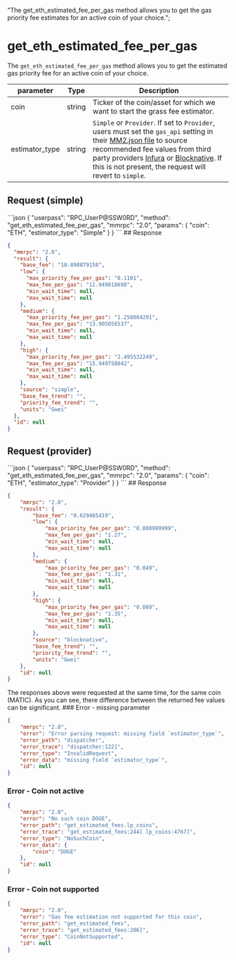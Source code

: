   "The get_eth_estimated_fee_per_gas method allows you to get the gas priority fee estimates for an active coin of your choice.";

# get\_eth\_estimated\_fee\_per\_gas

The `get_eth_estimated_fee_per_gas` method allows you to get the estimated gas priority fee for an active coin of your choice.

| parameter       | Type   | Description                                                                                                                                                                                                                                                                                                                                                             |
| --------------- | ------ | ----------------------------------------------------------------------------------------------------------------------------------------------------------------------------------------------------------------------------------------------------------------------------------------------------------------------------------------------------------------------- |
| coin            | string | Ticker of the coin/asset for which we want to start the grass fee estimator.                                                                                                                                                                                                                                                                                            |
| estimator\_type | string | `Simple` or `Provider`. If set to `Provider`, users must set the `gas_api` setting in their [MM2.json file](/komodo-defi-framework/setup/configure-mm2-json/) to source recommended fee values from third party providers [Infura](https://www.infura.io/) or [Blocknative](https://www.blocknative.com/). If this is not present, the request will revert to `simple`. |

## Request (simple)

<CodeGroup title="" tag="POST" label="get_eth_estimated_fee_per_gas" mm2MethodDecorate="true">
  ```json
  {
    "userpass": "RPC_UserP@SSW0RD",
    "method": "get_eth_estimated_fee_per_gas",
    "mmrpc": "2.0",
    "params": {
      "coin": "ETH",
      "estimator_type": "Simple"
    }
  }
  ```
</CodeGroup>

<CollapsibleSection expandedText="Hide Response" collapsedText="Show Response">
  ## Response

  ```json
  {
    "mmrpc": "2.0",
    "result": {
      "base_fee": "10.890879158",
      "low": {
        "max_priority_fee_per_gas": "0.1101",
        "max_fee_per_gas": "11.949818698",
        "min_wait_time": null,
        "max_wait_time": null
      },
      "medium": {
        "max_priority_fee_per_gas": "1.258084291",
        "max_fee_per_gas": "13.905056537",
        "min_wait_time": null,
        "max_wait_time": null
      },
      "high": {
        "max_priority_fee_per_gas": "2.495532249",
        "max_fee_per_gas": "15.949758042",
        "min_wait_time": null,
        "max_wait_time": null
      },
      "source": "simple",
      "base_fee_trend": "",
      "priority_fee_trend": "",
      "units": "Gwei"
    },
    "id": null
  }

  ```
</CollapsibleSection>

## Request (provider)

<CodeGroup title="" tag="POST" label="get_eth_estimated_fee_per_gas" mm2MethodDecorate="true">
  ```json
  {
    "userpass": "RPC_UserP@SSW0RD",
    "method": "get_eth_estimated_fee_per_gas",
    "mmrpc": "2.0",
    "params": {
      "coin": "ETH",
      "estimator_type": "Provider"
    }
  }
  ```
</CodeGroup>

<CollapsibleSection expandedText="Hide Response" collapsedText="Show Response">
  ## Response

  ```json
  {
      "mmrpc": "2.0",
      "result": {
          "base_fee": "0.629465419",
          "low": {
              "max_priority_fee_per_gas": "0.008999999",
              "max_fee_per_gas": "1.27",
              "min_wait_time": null,
              "max_wait_time": null
          },
          "medium": {
              "max_priority_fee_per_gas": "0.049",
              "max_fee_per_gas": "1.31",
              "min_wait_time": null,
              "max_wait_time": null
          },
          "high": {
              "max_priority_fee_per_gas": "0.089",
              "max_fee_per_gas": "1.35",
              "min_wait_time": null,
              "max_wait_time": null
          },
          "source": "blocknative",
          "base_fee_trend": "",
          "priority_fee_trend": "",
          "units": "Gwei"
      },
      "id": null
  }

  ```
</CollapsibleSection>

<Note>
  The responses above were requested at the same time, for the same coin (MATIC). As you can see, there difference between the returned fee values can be significant.
</Note>

<CollapsibleSection expandedText="Hide Error Responses" collapsedText="Show Error Responses">
  ### Error - missing parameter

  ```json
  {
      "mmrpc": "2.0",
      "error": "Error parsing request: missing field `estimator_type`",
      "error_path": "dispatcher",
      "error_trace": "dispatcher:122]",
      "error_type": "InvalidRequest",
      "error_data": "missing field `estimator_type`",
      "id": null
  }
  ```

  ### Error - Coin not active

  ```json
  {
      "mmrpc": "2.0",
      "error": "No such coin DOGE",
      "error_path": "get_estimated_fees.lp_coins",
      "error_trace": "get_estimated_fees:244] lp_coins:4767]",
      "error_type": "NoSuchCoin",
      "error_data": {
          "coin": "DOGE"
      },
      "id": null
  }
  ```

  ### Error - Coin not supported

  ```json
  {
      "mmrpc": "2.0",
      "error": "Gas fee estimation not supported for this coin",
      "error_path": "get_estimated_fees",
      "error_trace": "get_estimated_fees:206]",
      "error_type": "CoinNotSupported",
      "id": null
  }
  ```
</CollapsibleSection>
